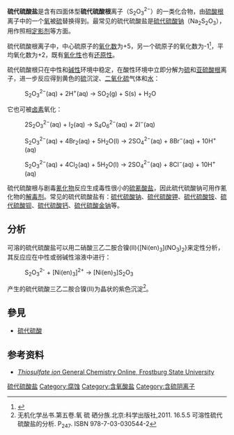 {{Chembox
| Name           = 
| ImageFile      = Thiosulfate-ion-2D-dimensions.png
| ImageFile1     = Thiosulfate-anion-3D-vdW.png
| ImageSize      = 170px
| ImageAlt       = The structure of the thiosulfate anion
| ImageSize1     = 140px
| ImageAlt1      = A space-filling model of the thiosulfate anion
| OtherNames     = 
| IUPACName      = {{Unbulleted list|sulfurothioate|trioxidosulfidosulfate(2−)|trioxido-1''κ''<sup>3</sup>''O''-disulfate(''S''—''S'')(2−)<ref name="RedBook">{{RedBookRef|pages=139,329}}</ref>}}
| SystematicName = 
| Section1       = {{Chembox Identifiers
| CASNo = 14383-50-7
| CASNo_Ref = {{cascite|correct|CAS}}
| UNII_Ref = {{fdacite|correct|FDA}}
| UNII = LLT6XV39PY
| ChemSpiderID = 1054
| ChEBI = 16094
| PubChem = 1084
| InChI = 1S/H2O3S2/c1-5(2,3)4/h(H2,1,2,3,4)/p-2
| InChIKey = DHCDFWKWKRSZHF-UHFFFAOYSA-L
| SMILES = [O-]S(=O)(=S)[O-]
}}
| Section2       = {{Chembox Properties
| Formula = {{chem|S|2|O|3|2-}}
| MolarMass = 112.13
| ConjugateAcid = [[硫代硫酸|硫代硫酸]]
}}
}}

'''硫代硫酸盐'''是含有四面体型'''硫代硫酸根'''离子（S<sub>2</sub>O<sub>3</sub><sup>2−</sup>）的一类化合物，由[[硫酸根|硫酸根]]离子中的一个[[氧|氧]]被[[硫|硫]]替换得到。最常见的硫代硫酸盐是[[硫代硫酸钠|硫代硫酸钠]]（Na<sub>2</sub>S<sub>2</sub>O<sub>3</sub>），用作照相[[定影剂|定影剂]]等方面。

硫代硫酸根离子中，中心硫原子的[[氧化数|氧化数]]为+5，另一个硫原子的氧化数为-1<ref>{{cite book | last=canham | first=Geoff | title=Descriptive inorganic chemistry | publisher=Palgrave | publication-place=City | year=2013 | isbn=978-1-319-15411-0 | oclc=1026755795}}</ref>，平均氧化数为+2，既有[[氧化性|氧化性]]也有[[还原性|还原性]]。

硫代硫酸根只在中性和[[碱性|碱性]]环境中稳定，在酸性环境中立即分解为[[硫|硫]]和[[亚硫酸根|亚硫酸根]]离子，进一步反应得到黄色的[[硫|硫]]沉淀、[[二氧化硫|二氧化硫]]气体和[[水|水]]：
:S<sub>2</sub>O<sub>3</sub><sup>2−</sup>(aq) + 2H<sup>+</sup>(aq) → SO<sub>2</sub>(g) + S(s) + H<sub>2</sub>O

它也可被[[卤素|卤素]]氧化：
:2S<sub>2</sub>O<sub>3</sub><sup>2−</sup>(aq) + I<sub>2</sub>(aq) → S<sub>4</sub>O<sub>6</sub><sup>2−</sup>(aq) + 2I<sup>−</sup>(aq)

:S<sub>2</sub>O<sub>3</sub><sup>2−</sup>(aq) + 4Br<sub>2</sub>(aq) + 5H<sub>2</sub>O(l) → 2SO<sub>4</sub><sup>2−</sup>(aq) + 8Br<sup>−</sup>(aq) + 10H<sup>+</sup>(aq)

:S<sub>2</sub>O<sub>3</sub><sup>2−</sup>(aq) + 4Cl<sub>2</sub>(aq) + 5H<sub>2</sub>O(l) → 2SO<sub>4</sub><sup>2−</sup>(aq) + 8Cl<sup>−</sup>(aq) + 10H<sup>+</sup>(aq)

硫代硫酸根与剧毒[[氰化物|氰化物]]反应生成毒性很小的[[硫氰酸盐|硫氰酸盐]]，因此硫代硫酸钠可用作氰化物的[[解毒剂|解毒剂]]。常见的硫代硫酸盐有：[[硫代硫酸钠|硫代硫酸钠]]、[[硫代硫酸钾|硫代硫酸钾]]、[[硫代硫酸铵|硫代硫酸铵]]、[[硫代硫酸钡|硫代硫酸钡]]、[[硫代硫酸钙|硫代硫酸钙]]、[[硫代硫酸金钠|硫代硫酸金钠]]等。

==分析==
可溶的硫代硫酸盐可以用二硝酸三乙二胺合镍(II){[Ni(en)<sub>3</sub>](NO<sub>3</sub>)<sub>2</sub>}来定性分析，其反应应在中性或弱碱性溶液中进行：
:S<sub>2</sub>O<sub>3</sub><sup>2-</sup> + [Ni(en)<sub>3</sub>]<sup>2+</sup> → [Ni(en)<sub>3</sub>]S<sub>2</sub>O<sub>3</sub>
产生的硫代硫酸三乙二胺合镍(II)为晶状的紫色沉淀<ref>无机化学丛书.第五卷.氧 硫 硒分族.北京:科学出版社,2011. 16.5.5 可溶性硫代硫酸盐的分析. P<sub>247</sub>. ISBN 978-7-03-030544-2</ref>。

==參見==
*[[硫代硫酸|硫代硫酸]]
==参考资料==
{{reflist}}
*[https://web.archive.org/web/20000116092059/http://antoine.frostburg.edu/chem/senese/101/compounds/faq/thiosulfate.shtml ''Thiosulfate ion'' General Chemistry Online, Frostburg State University ]

[[Category:硫代硫酸盐|]]
[[Category:腐蚀|Category:腐蚀]]
[[Category:含氧酸盐|Category:含氧酸盐]]
[[Category:含硫阴离子|Category:含硫阴离子]]